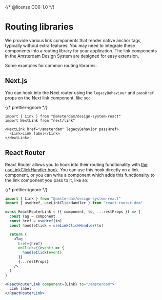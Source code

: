 {/* @license CC0-1.0 */}


<Meta title="Docs/Developer Guide/Routing libraries" />

# Routing libraries

We provide various link components that render native anchor tags, typically without extra features.
You may need to integrate these components into a routing library for your application.
The link components in the Amsterdam Design System are designed for easy extension.

Some examples for common routing libraries:

## Next.js

You can hook into the Next router using the `legacyBehaviour` and `passHref` props on the Next link component, like so:

{/* prettier-ignore */}
```tsx
import { Link } from "@amsterdam/design-system-react"
import NextLink from "next/link"

<NextLink href="/amsterdam" legacyBehavior passHref>
  <Link>Link label</Link>
</NextLink>
```

## React Router

React Router allows you to hook into their routing functionality with [the useLinkClickHandler hook](https://reactrouter.com/en/main/hooks/use-link-click-handler).
You can use this hook directly on a link component, or you can write a component which adds this functionality to the link component you pass to it, like so:

{/* prettier-ignore */}
```jsx
import { Link } from "@amsterdam/design-system-react"
import { useHref, useLinkClickHandler } from "react-router-dom"

const ReactRouterLink = ({ component, to, ...restProps }) => {
  const Tag = component
  const href = useHref(to)
  const handleClick = useLinkClickHandler(to)

  return (
    <Tag
      href={href}
      onClick={(event) => {
        handleClick(event)
      }}
      {...restProps}
    />
  )
}

<ReactRouterLink component={Link} to="/amsterdam">
  Link label
</ReactRouterLink>
```
